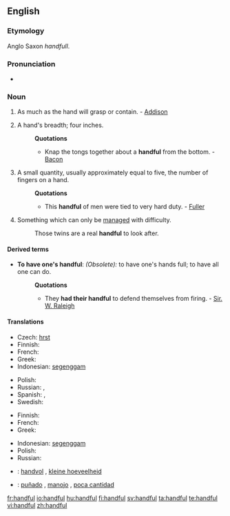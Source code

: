 ==English==

===Etymology===
Anglo Saxon ''handfull''.

===Pronunciation===
*{{audio|en-us-handful.ogg|Audio (US)}}

===Noun===
{{en-noun}}

# As much as the hand will grasp or contain. - [[Addison]]
# {{obsolete}} A hand's breadth; four inches.
#:'''Quotations'''
#:*Knap the tongs together about a '''handful''' from the bottom. - [[Bacon]]
# A small quantity, usually approximately equal to five, the number of fingers on a hand.
#:'''Quotations'''
#:*This '''handful''' of men were tied to very hard duty. - [[Fuller]]
# Something which can only be [[manage]]d with difficulty.
#:Those twins are a real '''handful''' to look after.

====Derived terms====
*'''To have one's handful''': ''(Obsolete):'' to have one's hands full; to have all one can do.
*:'''Quotations'''
*:*They '''had their handful''' to defend themselves from firing. - [[Sir. W. Raleigh]]

====Translations====
{{trans-top|amount held in hand}}
* Czech: [[hrst]] {{f}}
* Finnish: {{t-|fi|kourallinen}}
* French: {{t+|fr|poignée|f}}
* Greek: {{t+|el|χούφτα|f|tr=choúfta|sc=Grek}}
*Indonesian: [[genggam|segenggam]]
{{trans-mid}}
* Polish: {{t-|pl|garść|f}}
* Russian: {{t-|ru|горсть|f|tr=gorst'|sc=Cyrl}}, {{t-|ru|пригоршня|f|tr=prigoršn'a|sc=Cyrl}}
* Spanish: {{t-|es|manojo|m}}, {{t-|es|puñado|m}}
* Swedish: {{t+|sv|handfull|c}}
{{trans-bottom}}

{{trans-top|breadth of hand}}
{{trans-mid}}
{{trans-bottom}}

{{trans-top|small quantity}}
* Finnish: {{t-|fi|kourallinen}}
* French: {{t+|fr|poignée|f}}
*Greek: {{t+|el|χούφτα|f|tr=choúfta|sc=Grek}}
{{trans-mid}}
*Indonesian: [[genggam|segenggam]]
* Polish: {{t-|pl|garść|f}}
* Russian: {{t-|ru|горстка|f|tr=górstka|sc=Cyrl}}
{{trans-bottom}}

{{trans-top|handled with difficulty}}
{{trans-mid}}
{{trans-bottom}}

{{checktrans-top}}
*{{ttbc|Dutch}}: [[handvol]] {{n}}, [[kleine hoeveelheid]] {{f}}
{{trans-mid}}
*{{ttbc|Spanish}}: [[puñado]] {{m}}, [[manojo]] {{m}}, [[poca cantidad]] {{f}}
{{trans-bottom}}

[[fr:handful]]
[[io:handful]]
[[hu:handful]]
[[fi:handful]]
[[sv:handful]]
[[ta:handful]]
[[te:handful]]
[[vi:handful]]
[[zh:handful]]